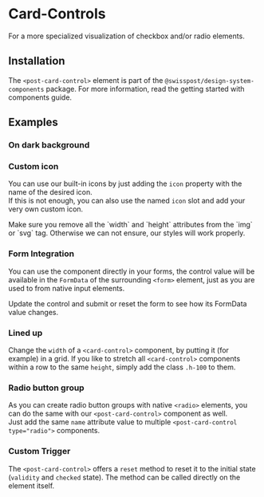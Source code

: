 
<Meta of={CardControlStories} />

# Card-Controls
<p className="lead">For a more specialized visualization of checkbox and/or radio elements.</p>

<Canvas of={CardControlStories.Default} />
<Controls of={CardControlStories.Default} />

## Installation

The `<post-card-control>` element is part of the `@swisspost/design-system-components` package. For more information, read the
<LinkTo kind="getting-started-components" story="docs">getting started with components guide</LinkTo>.

## Examples

### On dark background

<Canvas of={CardControlStories.DarkBackground}/>

<div className="hide-col-default">
  <Controls of={CardControlStories.DarkBackground} />
</div>

### Custom icon

You can use our built-in icons by just adding the `icon` property with the name of the desired icon.<br/>
If this is not enough, you can also use the named `icon` slot and add your very own custom icon.

<div className="alert alert-md alert-info">Make sure you remove all the `width` and `height` attributes from the `img` or `svg` tag. Otherwise we can not ensure, our styles will work properly.</div>

<Canvas of={CardControlStories.CustomIcon} />

### Form Integration

You can use the component directly in your forms, the control value will be available in the `FormData` of the surrounding `<form>` element, just as you are used to from native input elements.

<p className="alert alert-info">Update the control and submit or reset the form to see how its FormData value changes.</p>
<Canvas of={CardControlStories.FormIntegration} />
<div className="hide-col-default">
  <Controls of={CardControlStories.FormIntegration} />
</div>

### Lined up

Change the `width` of a `<card-control>` component, by putting it (for example) in a grid.
If you like to stretch all `<card-control>` components within a row to the same `height`, simply add the class `.h-100` to them.

<Canvas of={CardControlStories.LinedUp} />
<div className="hide-col-default">
  <Controls of={CardControlStories.LinedUp} />
</div>

### Radio button group

As you can create radio button groups with native `<radio>` elements, you can do the same with our `<post-card-control>` component as well.<br/>
Just add the same `name` attribute value to multiple `<post-card-control type="radio">` components.

<Canvas of={CardControlStories.RadioGroup} />

### Custom Trigger
The `<post-card-control>` offers a `reset` method to reset it to the initial state (`validity` and `checked` state).
The method can be called directly on the element itself.

<Source
  code={SampleCardControlMethods}
  language="typescript"
/>
